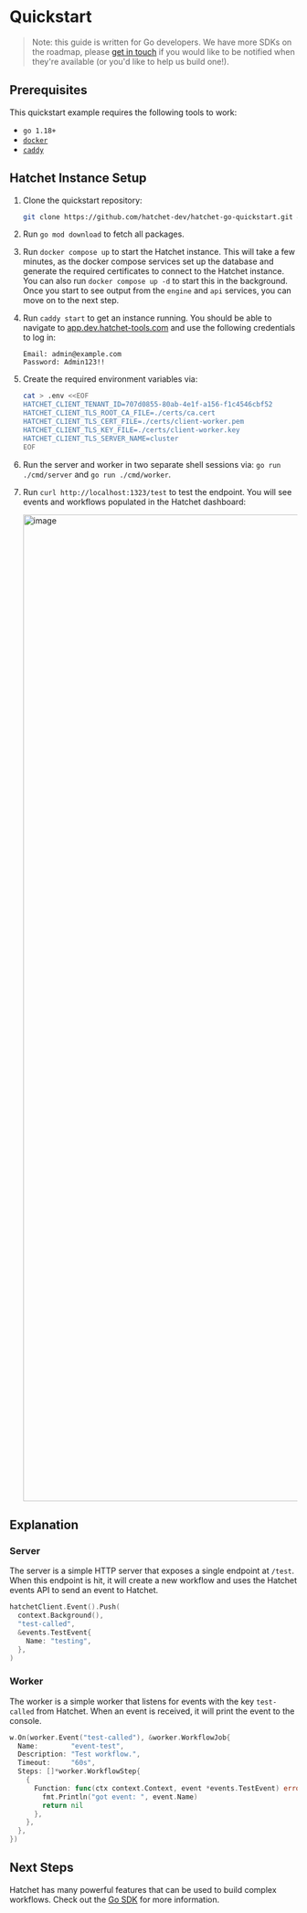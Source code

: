 # Quickstart

> Note: this guide is written for Go developers. We have more SDKs on the roadmap, please [get in touch](mailto:contact@hatchet.run) if you would like to be notified when they're available (or you'd like to help us build one!).

## Prerequisites

This quickstart example requires the following tools to work:

- `go 1.18+`
- [`docker`](https://docs.docker.com/engine/install/)
- [`caddy`](https://caddyserver.com/docs/install)

## Hatchet Instance Setup

1. Clone the quickstart repository:

   ```sh
   git clone https://github.com/hatchet-dev/hatchet-go-quickstart.git && cd hatchet-go-quickstart
   ```

2. Run `go mod download` to fetch all packages.

3. Run `docker compose up` to start the Hatchet instance. This will take a few minutes, as the docker compose services set up the database and generate the required certificates to connect to the Hatchet instance. You can also run `docker compose up -d` to start this in the background. Once you start to see output from the `engine` and `api` services, you can move on to the next step.

4. Run `caddy start` to get an instance running. You should be able to navigate to [app.dev.hatchet-tools.com](https://app.dev.hatchet-tools.com) and use the following credentials to log in:

   ```
   Email: admin@example.com
   Password: Admin123!!
   ```

5. Create the required environment variables via:

   ```sh
   cat > .env <<EOF
   HATCHET_CLIENT_TENANT_ID=707d0855-80ab-4e1f-a156-f1c4546cbf52
   HATCHET_CLIENT_TLS_ROOT_CA_FILE=./certs/ca.cert
   HATCHET_CLIENT_TLS_CERT_FILE=./certs/client-worker.pem
   HATCHET_CLIENT_TLS_KEY_FILE=./certs/client-worker.key
   HATCHET_CLIENT_TLS_SERVER_NAME=cluster
   EOF
   ```

6. Run the server and worker in two separate shell sessions via: `go run ./cmd/server` and `go run ./cmd/worker`.

7. Run `curl http://localhost:1323/test` to test the endpoint. You will see events and workflows populated in the Hatchet dashboard:

   <img
     width="1728"
     alt="image"
     src="https://github.com/hatchet-dev/hatchet-go-quickstart/assets/25448214/376e4ee8-7233-4a84-85b8-f71ad9e7402e"
   />

## Explanation

### Server

The server is a simple HTTP server that exposes a single endpoint at `/test`. When this endpoint is hit, it will create a new workflow and uses the Hatchet events API to send an event to Hatchet.

```go filename="server.go" copy
hatchetClient.Event().Push(
  context.Background(),
  "test-called",
  &events.TestEvent{
    Name: "testing",
  },
)
```

### Worker

The worker is a simple worker that listens for events with the key `test-called` from Hatchet. When an event is received, it will print the event to the console.

```go filename="worker.go" copy
w.On(worker.Event("test-called"), &worker.WorkflowJob{
  Name:        "event-test",
  Description: "Test workflow.",
  Timeout:     "60s",
  Steps: []*worker.WorkflowStep{
    {
      Function: func(ctx context.Context, event *events.TestEvent) error {
        fmt.Println("got event: ", event.Name)
        return nil
      },
    },
  },
})
```

## Next Steps

Hatchet has many powerful features that can be used to build complex workflows. Check out the [Go SDK](./go-sdk) for more information.
